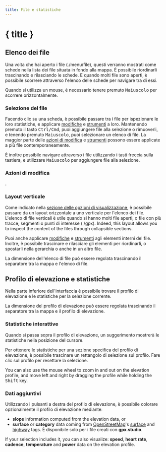 ```yaml
---
title: File e statistiche
---
```


<script>
</script>

# { title }

## Elenco dei file

Una volta che hai aperto i file (./menu/file), questi verranno mostrati come schede nella lista dei file situata in fondo alla mappa.
È possibile riordinarli trascinando e rilasciando le schede.
E quando molti file sono aperti, è possibile scorrere attraverso l'elenco delle schede per navigare tra di essi.

<DocsNote>

Quando si utilizza un mouse, è necessario tenere premuto <kbd>Maiuscolo</kbd> per scorrere orizzontalmente.

</DocsNote>

### Selezione del file

Facendo clic su una scheda, è possibile passare tra i file per ispezionare le loro statistiche, e applicare [modifiche](./menu/edit) e [strumenti](./toolbar) a loro.
Mantenendo premuto il tasto <kbd>Ctrl/Cmd</kbd>, puoi aggiungere file alla selezione o rimuoverli, e tenendo premuto <kbd>Maiuscolo</kbd>, puoi selezionare un  elenco di file.
La maggior parte delle [azioni di modifica](./menu/edit) e [strumenti](./toolbar) possono essere applicate a più file contemporaneamente.

<DocsNote>

È inoltre possibile navigare attraverso i file utilizzando i tasti freccia sulla tastiera, e utilizzare <kbd>Maiuscolo</kbd> per aggiungere file alla selezione.

</DocsNote>

### Azioni di modifica

.

### Layout verticale

Come indicato nella [sezione delle opzioni di visualizzazione](./menu/view), è possibile passare da un layout orizzontale a uno verticale per l'elenco dei file.
L'elenco di file verticali è utile quando si hanno molti file aperti, o file con più tracce, segmenti o punti di interesse (./gpx).
Indeed, this layout allows you to inspect the content of the files through collapsible sections.

Puoi anche applicare [modifiche](./menu/edit) e [strumenti](./toolbar) agli elementi interni del file.
Inoltre, è possibile trascinare e rilasciare gli elementi per riordinarli, o spostarli nella gerarchia o anche in un altro file.

<DocsNote>

La dimensione dell'elenco di file può essere regolata trascinando il separatore tra la mappa e l'elenco di file.

</DocsNote>

## Profilo di elevazione e statistiche

Nella parte inferiore dell'interfaccia è possibile trovare il profilo di elevazione e le statistiche per la selezione corrente.

<DocsNote>

La dimensione del profilo di elevazione può essere regolata trascinando il separatore tra la mappa e il profilo di elevazione.

</DocsNote>

### Statistiche interattive

Quando si passa sopra il profilo di elevazione, un suggerimento mostrerà le statistiche nella posizione del cursore.

Per ottenere le statistiche per una sezione specifica del profilo di elevazione, è possibile trascinare un rettangolo di selezione sul profilo.
Fare clic sul profilo per resettare la selezione.

You can also use the mouse wheel to zoom in and out on the elevation profile, and move left and right by dragging the profile while holding the <kbd>Shift</kbd> key.

### Dati aggiuntivi

Utilizzando i pulsanti a destra del profilo di elevazione, è possibile colorare opzionalmente il profilo di elevazione mediante:

- **slope** information computed from the elevation data, or
- **surface** or **category** data coming from <a href="https://www.openstreetmap.org/" target="_blank">OpenStreetMap</a>'s <a href="https://wiki.openstreetmap.org/wiki/Key:surface" target="_blank">surface</a> and <a href="https://wiki.openstreetmap.org/wiki/Key:highway" target="_blank">highway</a> tags.
  È disponibile solo per i file creati con **gpx.studio**.

If your selection includes it, you can also visualize: **speed**, **heart rate**, **cadence**, **temperature** and **power** data on the elevation profile.
